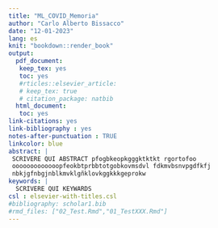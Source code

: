 ```yaml
---
title: "ML_COVID_Memoria"
author: "Carlo Alberto Bissacco"
date: "12-01-2023"
lang: es
knit: "bookdown::render_book"
output: 
  pdf_document:
   keep_tex: yes
   toc: yes
   #rticles::elsevier_article:
   # keep_tex: true
   # citation_package: natbib
  html_document:
   toc: yes
link-citations: yes
link-bibliography : yes
notes-after-punctuation : TRUE
linkcolor: blue
abstract: |
 SCRIVERE QUI ABSTRACT pfogbkeopkgggktktkt rgortofoo 
 ooooooooooooopfeokbtprbbtotgobkovmsdvl fdkmvbsnvpgdfkfj
 nbkjgfnbgjnblkmvklgñklovkggkkkgeprokw
keywords: |
  SCRIVERE QUI KEYWARDS
csl : elsevier-with-titles.csl
#bibliography: scholar1.bib
#rmd_files: ["02_Test.Rmd","01_TestXXX.Rmd"]
---
```


\pagebreak
  
  



